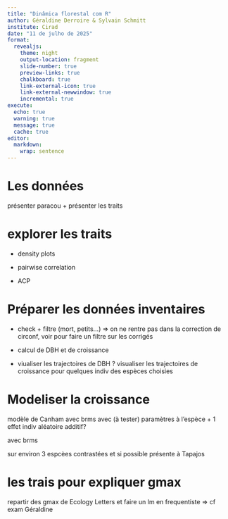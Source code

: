 ```yaml
---
title: "Dinâmica florestal com R"
author: Géraldine Derroire & Sylvain Schmitt
institute: Cirad
date: "11 de julho de 2025"
format: 
  revealjs:
    theme: night
    output-location: fragment 
    slide-number: true
    preview-links: true
    chalkboard: true
    link-external-icon: true
    link-external-newwindow: true
    incremental: true
execute:
  echo: true   
  warning: true
  message: true 
  cache: true
editor: 
  markdown: 
    wrap: sentence
---
```


<!-- TO DO, put the logos on the title page-->

<!-- @Sylvain: pour l'instant, je mets la structure en français, on changera en avançant -->

# Les données

présenter paracou +  présenter les traits

# explorer les traits

* density plots

* pairwise correlation

* ACP

# Préparer les données inventaires

* check + filtre (mort, petits...) => on ne rentre pas dans la correction de circonf, voir pour faire un filtre sur les corrigés 

* calcul de DBH et de croissance

* viualiser les trajectoires de DBH ? visualiser les trajectoires de croissance pour quelques indiv des espèces choisies

# Modeliser la croissance

modèle de Canham avec brms avec (à tester) paramètres à l'espèce + 1 effet indiv aléatoire additif? 

avec brms

sur environ 3 espcèes contrastées et si possible présente à Tapajos


# les trais pour expliquer gmax

repartir des gmax de Ecology Letters et faire un lm en frequentiste => cf exam Géraldine